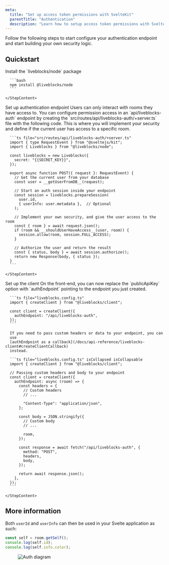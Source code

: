 ```yaml
---
meta:
  title: "Set up access token permissions with SvelteKit"
  parentTitle: "Authentication"
  description: "Learn how to setup access token permissions with SvelteKit."
---
```


Follow the following steps to start configure your authentication endpoint and
start building your own security logic.

## Quickstart

<Steps>
  <Step>
    <StepTitle>Install the `liveblocks/node` package</StepTitle>
    <StepContent>

      ```bash
      npm install @liveblocks/node
      ```

    </StepContent>

  </Step>
  <Step>
    <StepTitle>Set up authentication endpoint</StepTitle>
    <StepContent>
      Users can only interact with rooms they have access to. You can
      configure permission access in an `api/liveblocks-auth` endpoint by
      creating the `src/routes/api/liveblocks-auth/+server.ts` file with the
      following code. This is where you will implement your security and
      define if the current user has access to a specific room.

      ```ts file="src/routes/api/liveblocks-auth/+server.ts"
      import { type RequestEvent } from "@sveltejs/kit";
      import { Liveblocks } from "@liveblocks/node";

      const liveblocks = new Liveblocks({
        secret: "{{SECRET_KEY}}",
      });

      export async function POST({ request }: RequestEvent) {
        // Get the current user from your database
        const user = __getUserFromDB__(request);

        // Start an auth session inside your endpoint
        const session = liveblocks.prepareSession(
          user.id,
          { userInfo: user.metadata },  // Optional
        );

        // Implement your own security, and give the user access to the room
        const { room } = await request.json();
        if (room && __shouldUserHaveAccess__(user, room)) {
          session.allow(room, session.FULL_ACCESS);
        }

        // Authorize the user and return the result
        const { status, body } = await session.authorize();
        return new Response(body, { status });
      }
      ```

    </StepContent>

  </Step>
  <Step lastStep>
    <StepTitle>Set up the client</StepTitle>
    <StepContent>
      On the front-end, you can now replace the `publicApiKey`
      option with `authEndpoint` pointing to the endpoint you
      just created.

      ```ts file="liveblocks.config.ts"
      import { createClient } from "@liveblocks/client";

      const client = createClient({
        authEndpoint: "/api/liveblocks-auth",
      });
      ```

      If you need to pass custom headers or data to your endpoint, you can
      use
      [authEndpoint as a callback](/docs/api-reference/liveblocks-client#createClientCallback)
      instead.

      ```ts file="liveblocks.config.ts" isCollapsed isCollapsable
      import { createClient } from "@liveblocks/client";

      // Passing custom headers and body to your endpoint
      const client = createClient({
        authEndpoint: async (room) => {
          const headers = {
            // Custom headers
            // ...

            "Content-Type": "application/json",
          };

          const body = JSON.stringify({
            // Custom body
            // ...

            room,
          });

          const response = await fetch("/api/liveblocks-auth", {
            method: "POST",
            headers,
            body,
          });

          return await response.json();
        },
      });
      ```
      
    </StepContent>

  </Step>
</Steps>

## More information

Both `userId` and `userInfo` can then be used in your Svelte application as
such:

```ts
const self = room.getSelf();
console.log(self.id);
console.log(self.info.color);
```

<Figure>
  <Image
    src="/assets/access-token-auth-diagram.png"
    alt="Auth diagram"
    width={768}
    height={576}
  />
</Figure>

